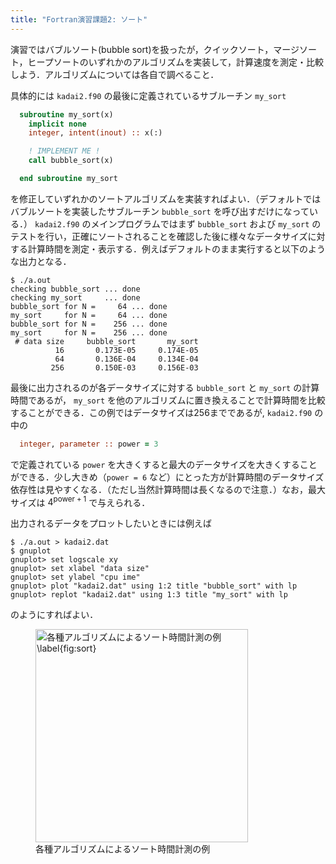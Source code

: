 ```yaml
---
title: "Fortran演習課題2: ソート"
---
```


演習ではバブルソート(bubble sort)を扱ったが，クイックソート，マージソート，ヒープソートのいずれかのアルゴリズムを実装して，計算速度を測定・比較しよう．アルゴリズムについては各自で調べること．

具体的には `kadai2.f90` の最後に定義されているサブルーチン `my_sort`

```fortran
  subroutine my_sort(x)
    implicit none
    integer, intent(inout) :: x(:)

    ! IMPLEMENT ME !
    call bubble_sort(x)

  end subroutine my_sort
```

を修正していずれかのソートアルゴリズムを実装すればよい．（デフォルトではバブルソートを実装したサブルーチン `bubble_sort` を呼び出すだけになっている．） `kadai2.f90` のメインプログラムではまず `bubble_sort` および `my_sort` のテストを行い，正確にソートされることを確認した後に様々なデータサイズに対する計算時間を測定・表示する．例えばデフォルトのまま実行すると以下のような出力となる．

```
$ ./a.out 
checking bubble_sort ... done
checking my_sort     ... done
bubble_sort for N =     64 ... done
my_sort     for N =     64 ... done
bubble_sort for N =    256 ... done
my_sort     for N =    256 ... done
 # data size     bubble_sort       my_sort
          16       0.173E-05     0.174E-05
          64       0.136E-04     0.134E-04
         256       0.150E-03     0.156E-03
```

最後に出力されるのが各データサイズに対する `bubble_sort` と `my_sort` の計算時間であるが， `my_sort` を他のアルゴリズムに置き換えることで計算時間を比較することができる．この例ではデータサイズは256までであるが, `kadai2.f90` の中の

```fortran
  integer, parameter :: power = 3
```

で定義されている `power` を大きくすると最大のデータサイズを大きくすることができる．少し大きめ（`power = 6` など）にとった方が計算時間のデータサイズ依存性は見やすくなる．（ただし当然計算時間は長くなるので注意．）なお，最大サイズは $4^{\mathrm{power} + 1}$ で与えられる．

出力されるデータをプロットしたいときには例えば

```
$ ./a.out > kadai2.dat
$ gnuplot
gnuplot> set logscale xy
gnuplot> set xlabel "data size"
gnuplot> set ylabel "cpu ime"
gnuplot> plot "kadai2.dat" using 1:2 title "bubble_sort" with lp
gnuplot> replot "kadai2.dat" using 1:3 title "my_sort" with lp
```

のようにすればよい．


![各種アルゴリズムによるソート時間計測の例 $\label{fig:sort}$](fig/kadai2.png){width=9cm}
